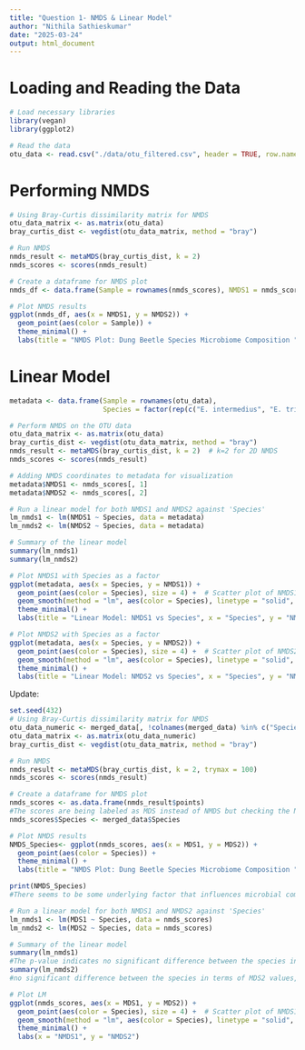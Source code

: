 ```yaml
---
title: "Question 1- NMDS & Linear Model"
author: "Nithila Sathieskumar"
date: "2025-03-24"
output: html_document
---
```


# Loading and Reading the Data 
```r
# Load necessary libraries
library(vegan)
library(ggplot2)

# Read the data
otu_data <- read.csv("./data/otu_filtered.csv", header = TRUE, row.names = 1)  
```

# Performing NMDS 
```r
# Using Bray-Curtis dissimilarity matrix for NMDS
otu_data_matrix <- as.matrix(otu_data)  
bray_curtis_dist <- vegdist(otu_data_matrix, method = "bray")  

# Run NMDS
nmds_result <- metaMDS(bray_curtis_dist, k = 2) 
nmds_scores <- scores(nmds_result)

# Create a dataframe for NMDS plot
nmds_df <- data.frame(Sample = rownames(nmds_scores), NMDS1 = nmds_scores[,1], NMDS2 = nmds_scores[,2])

# Plot NMDS results
ggplot(nmds_df, aes(x = NMDS1, y = NMDS2)) +
  geom_point(aes(color = Sample)) + 
  theme_minimal() + 
  labs(title = "NMDS Plot: Dung Beetle Species Microbiome Composition ", x = "NMDS1", y = "NMDS2")
```


# Linear Model 
```r
metadata <- data.frame(Sample = rownames(otu_data),
                       Species = factor(rep(c("E. intermedius", "E. triangularus"), each = nrow(otu_data)/2)))

# Perform NMDS on the OTU data
otu_data_matrix <- as.matrix(otu_data)
bray_curtis_dist <- vegdist(otu_data_matrix, method = "bray")
nmds_result <- metaMDS(bray_curtis_dist, k = 2)  # k=2 for 2D NMDS
nmds_scores <- scores(nmds_result)

# Adding NMDS coordinates to metadata for visualization
metadata$NMDS1 <- nmds_scores[, 1]
metadata$NMDS2 <- nmds_scores[, 2]

# Run a linear model for both NMDS1 and NMDS2 against 'Species'
lm_nmds1 <- lm(NMDS1 ~ Species, data = metadata)
lm_nmds2 <- lm(NMDS2 ~ Species, data = metadata)

# Summary of the linear model
summary(lm_nmds1)
summary(lm_nmds2)

# Plot NMDS1 with Species as a factor
ggplot(metadata, aes(x = Species, y = NMDS1)) +
  geom_point(aes(color = Species), size = 4) +  # Scatter plot of NMDS1 vs Species
  geom_smooth(method = "lm", aes(color = Species), linetype = "solid", se = FALSE) +  
  theme_minimal() +
  labs(title = "Linear Model: NMDS1 vs Species", x = "Species", y = "NMDS1")

# Plot NMDS2 with Species as a factor
ggplot(metadata, aes(x = Species, y = NMDS2)) +
  geom_point(aes(color = Species), size = 4) +  # Scatter plot of NMDS2 vs Species
  geom_smooth(method = "lm", aes(color = Species), linetype = "solid", se = FALSE) +  
  theme_minimal() +
  labs(title = "Linear Model: NMDS2 vs Species", x = "Species", y = "NMDS2")
```
Update:
```r
set.seed(432)
# Using Bray-Curtis dissimilarity matrix for NMDS
otu_data_numeric <- merged_data[, !colnames(merged_data) %in% c("Species"), drop = FALSE]  
otu_data_matrix <- as.matrix(otu_data_numeric)
bray_curtis_dist <- vegdist(otu_data_matrix, method = "bray")

# Run NMDS
nmds_result <- metaMDS(bray_curtis_dist, k = 2, trymax = 100)
nmds_scores <- scores(nmds_result)

# Create a dataframe for NMDS plot
nmds_scores <- as.data.frame(nmds_result$points)
#The scores are being labeled as MDS instead of NMDS but checking the NMDS_results do #confirm monoMDS (the default for NMDS) is being used.Not sure why the axes are now #referred to as MDS in the dataframe
nmds_scores$Species <- merged_data$Species 

# Plot NMDS results
NMDS_Species<- ggplot(nmds_scores, aes(x = MDS1, y = MDS2)) +
  geom_point(aes(color = Species)) + 
  theme_minimal() + 
  labs(title = "NMDS Plot: Dung Beetle Species Microbiome Composition ", x = "NMDS1", y = "NMDS2")

print(NMDS_Species)
#There seems to be some underlying factor that influences microbial communities. #There's no clear association between  dung beetle species and microbial communities.
```
```r
# Run a linear model for both NMDS1 and NMDS2 against 'Species'
lm_nmds1 <- lm(MDS1 ~ Species, data = nmds_scores)
lm_nmds2 <- lm(MDS2 ~ Species, data = nmds_scores)

# Summary of the linear model
summary(lm_nmds1)
#The p-value indicates no significant difference between the species in terms of MDS1 values, meaning species E. inter does not explain the variation in microbiome composition along the NMDS1 axis.
summary(lm_nmds2)
#no significant difference between the species in terms of MDS2 values, meaning species E. triang does not explain the variation in microbiome composition along the NMDS2 axis.

# Plot LM
ggplot(nmds_scores, aes(x = MDS1, y = MDS2)) +
  geom_point(aes(color = Species), size = 4) +  # Scatter plot of NMDS1 vs Species
  geom_smooth(method = "lm", aes(color = Species), linetype = "solid", se = FALSE) +
  theme_minimal() +
  labs(x = "NMDS1", y = "NMDS2")
```
